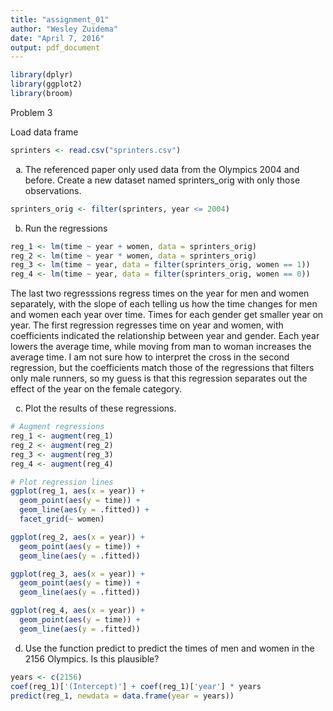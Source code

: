 ```yaml
---
title: "assignment_01"
author: "Wesley Zuidema"
date: "April 7, 2016"
output: pdf_document
---
```

```r
library(dplyr)
library(ggplot2)
library(broom)
```


Problem 3

Load data frame

```r
sprinters <- read.csv("sprinters.csv")
```

a. The referenced paper only used data from the Olympics 2004 and before. Create a new dataset named sprinters_orig with only those observations.

```r
sprinters_orig <- filter(sprinters, year <= 2004)
```

b. Run the regressions

```r
reg_1 <- lm(time ~ year + women, data = sprinters_orig)
reg_2 <- lm(time ~ year * women, data = sprinters_orig)
reg_3 <- lm(time ~ year, data = filter(sprinters_orig, women == 1))
reg_4 <- lm(time ~ year, data = filter(sprinters_orig, women == 0))
```

The last two regresssions regress times on the year for men and women separately, with the slope of each telling us how the time changes for men and women each year over time. Times for each gender get smaller year on year. The first regression regresses time on year and women, with coefficients indicated the relationship between year and gender. Each year lowers the average time, while moving from man to woman increases the average time.
I am not sure how to interpret the cross in the second regression, but the coefficients match those of the regressions that filters only male runners, so my guess is that this regression separates out the effect of the year on the female category.

c. Plot the results of these regressions.

```r
# Augment regressions
reg_1 <- augment(reg_1)
reg_2 <- augment(reg_2)
reg_3 <- augment(reg_3)
reg_4 <- augment(reg_4)

# Plot regression lines
ggplot(reg_1, aes(x = year)) +
  geom_point(aes(y = time)) +
  geom_line(aes(y = .fitted)) +
  facet_grid(~ women)

ggplot(reg_2, aes(x = year)) +
  geom_point(aes(y = time)) +
  geom_line(aes(y = .fitted))

ggplot(reg_3, aes(x = year)) +
  geom_point(aes(y = time)) +
  geom_line(aes(y = .fitted))

ggplot(reg_4, aes(x = year)) +
  geom_point(aes(y = time)) +
  geom_line(aes(y = .fitted))
```

d. Use the function predict to predict the times of men and women in the 2156 Olympics. Is this plausible?

```r
years <- c(2156)
coef(reg_1)['(Intercept)'] + coef(reg_1)['year'] * years
predict(reg_1, newdata = data.frame(year = years))
```

